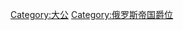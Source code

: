 {{DEFAULTSORT:Russian grand dukes}}
[[Category:大公|Category:大公]]
[[Category:俄罗斯帝国爵位|Category:俄罗斯帝国爵位]]
